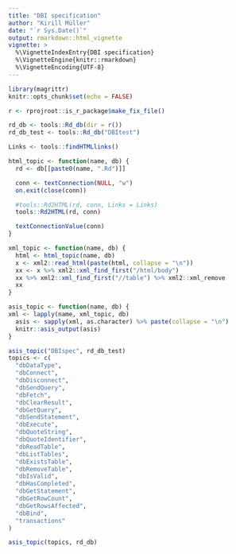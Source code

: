 ```yaml
---
title: "DBI specification"
author: "Kirill Müller"
date: "`r Sys.Date()`"
output: rmarkdown::html_vignette
vignette: >
  %\VignetteIndexEntry{DBI specification}
  %\VignetteEngine{knitr::rmarkdown}
  %\VignetteEncoding{UTF-8}
---
```


```r
library(magrittr)
knitr::opts_chunk$set(echo = FALSE)
```

```r
r <- rprojroot::is_r_package$make_fix_file()

rd_db <- tools::Rd_db(dir = r())
rd_db_test <- tools::Rd_db("DBItest")

Links <- tools::findHTMLlinks()

html_topic <- function(name, db) {
  rd <- db[[paste0(name, ".Rd")]]

  conn <- textConnection(NULL, "w")
  on.exit(close(conn))

  #tools::Rd2HTML(rd, conn, Links = Links)
  tools::Rd2HTML(rd, conn)

  textConnectionValue(conn)
}

xml_topic <- function(name, db) {
  html <- html_topic(name, db)
  x <- xml2::read_html(paste(html, collapse = "\n"))
  xx <- x %>% xml2::xml_find_first("/html/body")
  xx %>% xml2::xml_find_first("//table") %>% xml2::xml_remove
  xx
}

asis_topic <- function(name, db) {
xml <- lapply(name, xml_topic, db)
  asis <- sapply(xml, as.character) %>% paste(collapse = "\n")
  knitr::asis_output(asis)
}

asis_topic("DBIspec", rd_db_test)
topics <- c(
  "dbDataType",
  "dbConnect",
  "dbDisconnect",
  "dbSendQuery",
  "dbFetch",
  "dbClearResult",
  "dbGetQuery",
  "dbSendStatement",
  "dbExecute",
  "dbQuoteString",
  "dbQuoteIdentifier",
  "dbReadTable",
  "dbListTables",
  "dbExistsTable",
  "dbRemoveTable",
  "dbIsValid",
  "dbHasCompleted",
  "dbGetStatement",
  "dbGetRowCount",
  "dbGetRowsAffected",
  "dbBind",
  "transactions"
)

asis_topic(topics, rd_db)
```
